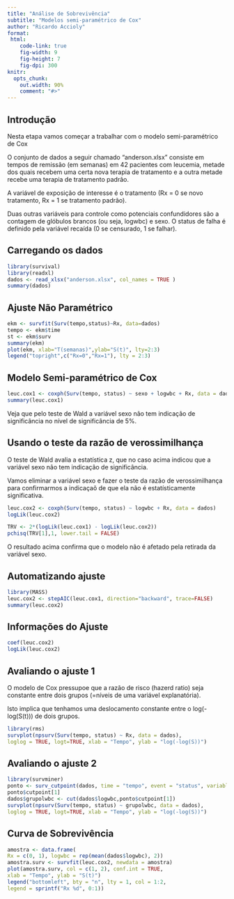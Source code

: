 ```yaml
---
title: "Análise de Sobrevivência"
subtitle: "Modelos semi-paramétrico de Cox"
author: "Ricardo Accioly"
format:
 html:
    code-link: true
    fig-width: 9
    fig-height: 7
    fig-dpi: 300
knitr:
  opts_chunk: 
    out.width: 90%
    comment: "#>"
---
```


## Introdução

Nesta etapa vamos começar a trabalhar com o modelo semi-paramétrico de Cox

O conjunto de dados a seguir chamado "anderson.xlsx" consiste em tempos de remissão (em semanas) em 42 pacientes com leucemia, metade dos quais recebem uma certa nova terapia de tratamento e a outra metade recebe uma terapia de tratamento padrão.

A variável de exposição de interesse é o tratamento (Rx = 0 se novo tratamento, Rx = 1 se tratamento padrão).

Duas outras variáveis para controle como potenciais confundidores são a contagem de glóbulos brancos (ou seja, logwbc) e sexo. O status de falha é definido pela variável recaída (0 se censurado, 1 se falhar).

## Carregando os dados

```r
library(survival)
library(readxl)
dados <- read_xlsx("anderson.xlsx", col_names = TRUE )
summary(dados)

```

## Ajuste Não Paramétrico

```r
ekm <- survfit(Surv(tempo,status)~Rx, data=dados)
tempo <- ekm$time
st <- ekm$surv
summary(ekm)
plot(ekm, xlab="T(semanas)",ylab="S(t)", lty=2:3)
legend("topright",c("Rx=0","Rx=1"), lty = 2:3)
```

## Modelo Semi-paramétrico de Cox

```r
leuc.cox1 <- coxph(Surv(tempo, status) ~ sexo + logwbc + Rx, data = dados)
summary(leuc.cox1)
```

Veja que pelo teste de Wald a variável sexo não tem indicação de significância no nível de significância de 5%.

## Usando o teste da razão de verossimilhança

O teste de Wald avalia a estatística z, que no caso acima indicou que a variável sexo não tem indicação de significância.

Vamos eliminar a variável sexo e fazer o teste da razão de verossimilhança para confirmarmos a indicaçaõ de que ela não é estatísticamente significativa.

```r
leuc.cox2 <- coxph(Surv(tempo, status) ~ logwbc + Rx, data = dados)
logLik(leuc.cox2)

TRV <- 2*(logLik(leuc.cox1) - logLik(leuc.cox2))
pchisq(TRV[1],1, lower.tail = FALSE)
```

O resultado acima confirma que o modelo não é afetado pela retirada da variável sexo.

## Automatizando ajuste

```r
library(MASS)
leuc.cox2 <- stepAIC(leuc.cox1, direction="backward", trace=FALSE)
summary(leuc.cox2)
```

## Informações do Ajuste

```r
coef(leuc.cox2)
logLik(leuc.cox2)
```

## Avaliando o ajuste 1

O modelo de Cox pressupoe que a razão de risco (hazerd ratio) seja constante entre dois grupos (=níveis de uma variável explanatória).

Isto implica que tenhamos uma deslocamento constante entre o log(-log(S(t))) de dois grupos.

```r
library(rms)
survplot(npsurv(Surv(tempo, status) ~ Rx, data = dados),
loglog = TRUE, logt=TRUE, xlab = "Tempo", ylab = "log(-log(S))")

```

## Avaliando o ajuste 2

```r
library(survminer)
ponto <- surv_cutpoint(dados, time = "tempo", event = "status", variables = "logwbc")
ponto$cutpoint[1]
dados$grupolwbc <- cut(dados$logwbc,ponto$cutpoint[1])
survplot(npsurv(Surv(tempo, status) ~ grupolwbc, data = dados),
loglog = TRUE, logt=TRUE, xlab = "Tempo", ylab = "log(-log(S))")

```

## Curva de Sobrevivência

```r
amostra <- data.frame(
Rx = c(0, 1), logwbc = rep(mean(dados$logwbc), 2))
amostra.surv <- survfit(leuc.cox2, newdata = amostra)
plot(amostra.surv, col = c(1, 2), conf.int = TRUE,
xlab = "Tempo", ylab = "S(t)")
legend("bottomleft", bty = "n", lty = 1, col = 1:2,
legend = sprintf("Rx %d", 0:1))
```
